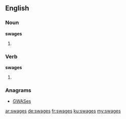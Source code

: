 ==English==

===Noun===
'''swages'''

# {{plural of|swage}}

===Verb===
'''swages'''

# {{third-person singular of|swage}}

===Anagrams===
* [[GWASes#English|GWASes]]

[[ar:swages]]
[[de:swages]]
[[fr:swages]]
[[ku:swages]]
[[my:swages]]